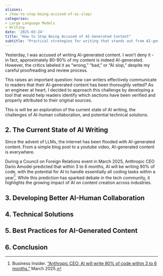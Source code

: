 ```yaml
---
aliases:
- /how-to-stop-being-accused-of-ai-slop/
categories:
- Large Language Models
- Writing
date: '2025-03-24'
title: "How to Stop Being Accused of AI-Generated Content"
subtitle: "Practical strategies for writing that stands out from AI-generated text"
---
```


Yesterday, I was accused of writing AI-generated content. I won't deny it - in fact, approximately 80-90% of my content is indeed AI-generated. However, the critics labeled it as "wrong," "bad," or "AI slop," despite my careful proofreading and review process.

This raises an important question: how can writers effectively communicate to readers that their AI-generated content has been thoroughly vetted? As an engineer at heart, I decided to approach this challenge by developing a tool that would help readers identify which sections have been verified and properly attributed to their original sources.


This is will be an exploration of the current state of AI writing, the challenges of AI-human collaboration, and potential technical solutions.

## 2. The Current State of AI Writing


Since the advent of LLMs, the internet has been flooded with AI-generated content. From a simple blog post to a youtube video, AI-generated content is everywhere. 

During a Council on Foreign Relations event in March 2025, Anthropic CEO Dario Amodei predicted that within 3 to 6 months, AI will be writing 90% of code, with the potential for AI to handle essentially all coding tasks within a year[^1]. While this prediction has sparked debate in the tech community, it highlights the growing impact of AI on content creation across industries.

[^1]: Business Insider. ["Anthropic CEO: AI will write 90% of code within 3 to 6 months."](https://www.businessinsider.com/anthropic-ceo-ai-90-percent-code-3-to-6-months-2025-3) March 2025.

## 3. Developing Better AI-Human Collaboration


## 4. Technical Solutions


## 5. Best Practices for AI-Generated Content


## 6. Conclusion


